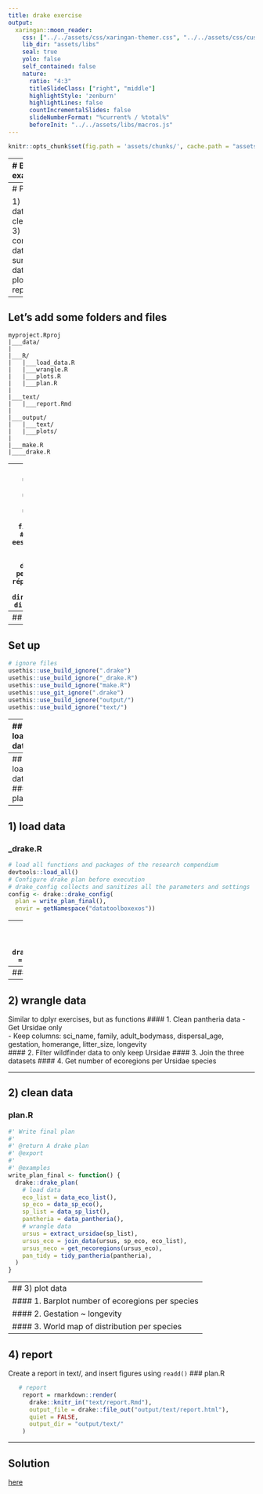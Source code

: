 ```yaml
---
title: drake exercise 
output:
  xaringan::moon_reader:
    css: ["../../assets/css/xaringan-themer.css", "../../assets/css/custom.css"]
    lib_dir: "assets/libs"
    seal: true
    yolo: false
    self_contained: false
    nature:
      ratio: "4:3"
      titleSlideClass: ["right", "middle"]
      highlightStyle: 'zenburn'
      highlightLines: false
      countIncrementalSlides: false
      slideNumberFormat: "%current% / %total%"
      beforeInit: "../../assets/libs/macros.js"
---
```


```r
knitr::opts_chunk$set(fig.path = 'assets/chunks/', cache.path = "assets/cache/")
```

---
# Bear example  
     
.center[
![](https://www.bioexpedition.com/wp-content/uploads/2012/05/bears_intro.jpg)
]

---
# Plan   

1) load data   
2) clean data    
3) combine data   
4) summarize data    
5) plots    
6) report   

---
## Let's add some folders and files  

```
myproject.Rproj
|___data/
|
|___R/
|   |___load_data.R
|   |___wrangle.R
|   |___plots.R
|   |___plan.R
|
|___text/
|   |___report.Rmd
|
|___output/
|   |___text/
|   |___plots/
|
|___make.R
|____drake.R

```

---
## Set up
```r
usethis::use_r(name = "wrangle.R")
usethis::use_r(name = "plots.R")
usethis::use_r(name = "plan.R")
file.create("_drake.R")
#file.create("make.R") eesayons de modifier celui que l'on a déjà
dir.create("output")
dir.create("text") #on peut aussi utliser notre répertoire "exercices" ici ;)
dir.create("output/plots")
dir.create("output/text")
```
---
## Set up
```r
# add needed packages
usethis::use_package("dplyr")
usethis::use_package("ggplot2")
usethis::use_package("magrittr")
usethis::use_package("forcats")
usethis::use_package("fishualize")
usethis::use_package("sf")
usethis::use_package("drake")
```
---
## Set up
```r
# ignore files
usethis::use_build_ignore(".drake")
usethis::use_build_ignore("_drake.R")
usethis::use_build_ignore("make.R")
usethis::use_git_ignore(".drake")
usethis::use_build_ignore("output/")
usethis::use_build_ignore("text/")
```
---
## 1) load data     

We already have three functions to load data.   
Add one more for pantheria.
```r
#' Import pantheria data
#'
#' @return A 2 columns tibble linking species IDs to ecoregions IDs
#' @export
#' @importFrom readr read_csv
#' @importFrom here here
#'
data_pantheria   <- function() {
  readr::read_delim(
    here::here("data","pantheria-traits","PanTHERIA_1-0_WR05_Aug2008.txt"),
    delim = "\t")
}
```

---
## 1) load data   
### plan.R   
```r
#' Write basic plan
#'
#' @return A drake plan
#' @export
#'
#' @importFrom drake drake_plan
#' @examples
write_plan_simple <- function() {
  drake::drake_plan(
    eco_list = data_eco_list(),
    sp_eco = data_sp_eco(),
    sp_list = data_sp_list(),
    pantheria = data_pantheria()
  )
}
```

---
## 1) load data  
### _drake.R    
```r
# load all functions and packages of the research compendium
devtools::load_all()
# Configure drake plan before execution
# drake_config collects and sanitizes all the parameters and settings
config <- drake::drake_config(
  plan = write_plan_final(),
  envir = getNamespace("datatoolboxexos"))
```
---
## 1) load data  
### make.R    
```r
## Execute plan
drake::r_make()
## Visualize
drake::r_vis_drake_graph(targets_only = TRUE)
drake::r_vis_drake_graph()
```
---
### load or read
```r
# all in work environment
loadd()
# look at specific target
readd(sp_list)
```
---
## 2) wrangle data  
Similar to dplyr exercises, but as functions
#### 1. Clean pantheria data
- Get Ursidae only    
- Keep columns: sci_name,
    family, adult_bodymass, dispersal_age, gestation, homerange,
    litter_size,  longevity  
#### 2. Filter wildfinder data to only keep Ursidae
#### 3. Join the three datasets
#### 4. Get number of ecoregions per Ursidae species

---

## 2) clean data   
### plan.R
```r
#' Write final plan
#'
#' @return A drake plan
#' @export
#'
#' @examples
write_plan_final <- function() {
  drake::drake_plan(
    # load data
    eco_list = data_eco_list(),
    sp_eco = data_sp_eco(),
    sp_list = data_sp_list(),
    pantheria = data_pantheria(),
    # wrangle data
    ursus = extract_ursidae(sp_list),
    ursus_eco = join_data(ursus, sp_eco, eco_list),
    ursus_neco = get_necoregions(ursus_eco),
    pan_tidy = tidy_pantheria(pantheria),
  )
}
```

---
## 3) plot data   
#### 1. Barplot number of ecoregions per species
#### 2. Gestation ~ longevity
#### 3. World map of distribution per species
---

## 4) report  
Create a report in text/, and insert figures using `readd()`
### plan.R
```r
   # report
    report = rmarkdown::render(
      drake::knitr_in("text/report.Rmd"),
      output_file = drake::file_out("output/text/report.html"),
      quiet = FALSE,
      output_dir = "output/text/"
    )
```

---
## Solution

[here](https://github.com/nschiett/datatoolboxexos)



